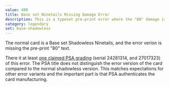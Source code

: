 ```yaml
---
value: 400
title: Base set Ninetails Missing Damage Error
description: This is a typeset pre-print error where the "80" damage is missing from the Fire Blast attack.
category: legendary
set: base-shadowless
---
```


The normal card is a Base set Shadowless Ninetails, and the error verion is missing the pre-print "80" text.

There it at least [one claimed PSA grading](https://www.reddit.com/r/PokemonTCG/comments/demirq/i_present_you_the_shadowless_ninetales_no_damage/) (serial 24281314, and 27017323) of this error.
The PSA title does not distinguish the error version of the card compared to the normal shadowless version.
This matches expectations for other error variants and the important part is that PSA authenticates the card manufacturing.
